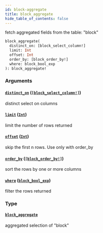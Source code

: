 ```yaml
---
id: block-aggregate
title: block_aggregate
hide_table_of_contents: false
---
```


fetch aggregated fields from the table: "block"

```graphql
block_aggregate(
  distinct_on: [block_select_column!]
  limit: Int
  offset: Int
  order_by: [block_order_by!]
  where: block_bool_exp
): block_aggregate!
```

### Arguments

#### [`distinct_on`](#) ([`[block_select_column!]`](/07-graphql/enums/block-select-column))

distinct select on columns

#### [`limit`](#) ([`Int`](/07-graphql/scalars/int))

limit the number of rows returned

#### [`offset`](#) ([`Int`](/07-graphql/scalars/int))

skip the first n rows. Use only with order_by

#### [`order_by`](#) ([`[block_order_by!]`](/07-graphql/inputs/block-order-by))

sort the rows by one or more columns

#### [`where`](#) ([`block_bool_exp`](/07-graphql/inputs/block-bool-exp))

filter the rows returned

### Type

#### [`block_aggregate`](/07-graphql/objects/block-aggregate)

aggregated selection of "block"
